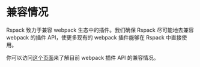 # 兼容情况

Rspack 致力于兼容 webpack 生态中的插件。我们确保 Rspack 尽可能地去兼容 webpack 的插件 API，使更多现有的 webpack 插件能够在 Rspack 中直接使用。

你可以访问[这个页面](https://github.com/orgs/web-infra-dev/projects/9)来了解目前 webpack 插件 API 的兼容情况。
